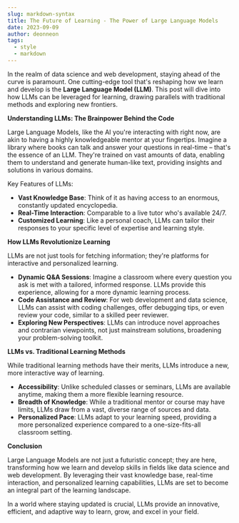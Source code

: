 ```yaml
---
slug: markdown-syntax
title: The Future of Learning - The Power of Large Language Models
date: 2023-09-09
author: deonneon
tags:
  - style
  - markdown
---
```


In the realm of data science and web development, staying ahead of the curve is paramount. One cutting-edge tool that's reshaping how we learn and develop is the **Large Language Model (LLM)**. This post will dive into how LLMs can be leveraged for learning, drawing parallels with traditional methods and exploring new frontiers.

**Understanding LLMs: The Brainpower Behind the Code**

Large Language Models, like the AI you're interacting with right now, are akin to having a highly knowledgeable mentor at your fingertips. Imagine a library where books can talk and answer your questions in real-time – that's the essence of an LLM. They're trained on vast amounts of data, enabling them to understand and generate human-like text, providing insights and solutions in various domains.

Key Features of LLMs:

- **Vast Knowledge Base**: Think of it as having access to an enormous, constantly updated encyclopedia.
- **Real-Time Interaction**: Comparable to a live tutor who's available 24/7.
- **Customized Learning**: Like a personal coach, LLMs can tailor their responses to your specific level of expertise and learning style.

**How LLMs Revolutionize Learning**

LLMs are not just tools for fetching information; they're platforms for interactive and personalized learning.

- **Dynamic Q&A Sessions**: Imagine a classroom where every question you ask is met with a tailored, informed response. LLMs provide this experience, allowing for a more dynamic learning process.
- **Code Assistance and Review**: For web development and data science, LLMs can assist with coding challenges, offer debugging tips, or even review your code, similar to a skilled peer reviewer.
- **Exploring New Perspectives**: LLMs can introduce novel approaches and contrarian viewpoints, not just mainstream solutions, broadening your problem-solving toolkit.

**LLMs vs. Traditional Learning Methods**

While traditional learning methods have their merits, LLMs introduce a new, more interactive way of learning.

- **Accessibility**: Unlike scheduled classes or seminars, LLMs are available anytime, making them a more flexible learning resource.
- **Breadth of Knowledge**: While a traditional mentor or course may have limits, LLMs draw from a vast, diverse range of sources and data.
- **Personalized Pace**: LLMs adapt to your learning speed, providing a more personalized experience compared to a one-size-fits-all classroom setting.

**Conclusion**

Large Language Models are not just a futuristic concept; they are here, transforming how we learn and develop skills in fields like data science and web development. By leveraging their vast knowledge base, real-time interaction, and personalized learning capabilities, LLMs are set to become an integral part of the learning landscape.

In a world where staying updated is crucial, LLMs provide an innovative, efficient, and adaptive way to learn, grow, and excel in your field.

